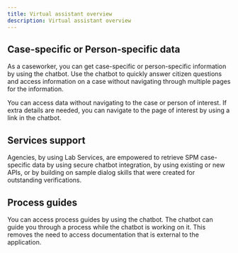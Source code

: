 ```yaml
---
title: Virtual assistant overview
description: Virtual assistant overview
---
```


## Case-specific or Person-specific data

As a caseworker, you can get case-specific or person-specific information by using the chatbot. Use the chatbot to quickly answer citizen questions and access information on a case without navigating through multiple pages for the information.

You can access data without navigating to the case or person of interest. If extra details are needed, you can navigate to the page of interest by using a link in the chatbot.

## Services support

Agencies, by using Lab Services, are empowered to retrieve SPM case-specific data by using secure chatbot integration, by using existing or new APIs, or by building on sample dialog skills that were created for outstanding verifications.

## Process guides

You can access process guides by using the chatbot. The chatbot can guide you through a process while the chatbot is working on it. This removes the need to access documentation that is external to the application.

